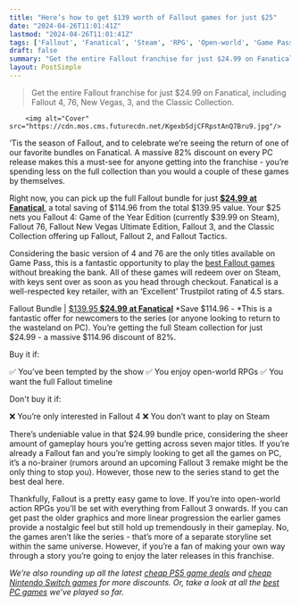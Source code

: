 ```yaml
---
title: "Here’s how to get $139 worth of Fallout games for just $25"
date: "2024-04-26T11:01:41Z"
lastmod: "2024-04-26T11:01:41Z"
tags: ['Fallout', 'Fanatical', 'Steam', 'RPG', 'Open-world', 'Game Pass']
draft: false
summary: "Get the entire Fallout franchise for just $24.99 on Fanatical, including Fallout 4, 76, New Vegas, 3, and the Classic Collection."
layout: PostSimple
---
```

> Get the entire Fallout franchise for just $24.99 on Fanatical, including Fallout 4, 76, New Vegas, 3, and the Classic Collection.


        <img alt="Cover" src="https://cdn.mos.cms.futurecdn.net/KgexbSdjCFRpstAnQ7Bru9.jpg"/>
        
‘Tis the season of Fallout, and to celebrate we’re seeing the return of one of our favorite bundles on Fanatical. A massive 82% discount on every PC release makes this a must-see for anyone getting into the franchise - you’re spending less on the full collection than you would a couple of these games by themselves. 

Right now, you can pick up the full Fallout bundle for just [<u><strong>$24.99 at Fanatical</strong></u>](https://www.anrdoezrs.net/click-8150600-13589267?sid=grd-gb-1281725444950737523&url=https://www.fanatical.com/bundle/fallout-bundle), a total saving of $114.96 from the total $139.95 value. Your $25 nets you Fallout 4: Game of the Year Edition (currently $39.99 on Steam), Fallout 76, Fallout New Vegas Ultimate Edition, Fallout 3, and the Classic Collection offering up Fallout, Fallout 2, and Fallout Tactics. 

Considering the basic version of 4 and 76 are the only titles available on Game Pass, this is a fantastic opportunity to play the [<u>best Fallout games</u>](https://www.gamesradar.com/best-fallout-games/) without breaking the bank. All of these games will redeem over on Steam, with keys sent over as soon as you head through checkout. Fanatical is a well-respected key retailer, with an ‘Excellent’ Trustpilot rating of 4.5 stars.  

Fallout Bundle | [$139.95<u><strong> $24.99 at Fanatical</strong></u>](https://www.anrdoezrs.net/click-8150600-13589267?sid=grd-gb-1293023052342935573&url=https://www.fanatical.com/bundle/fallout-bundle)
*Save $114.96 - *This is a fantastic offer for newcomers to the series (or anyone looking to return to the wasteland on PC). You’re getting the full Steam collection for just $24.99 - a massive $114.96 discount of 82%. 

Buy it if: 

✅ You’ve been tempted by the show
✅ You enjoy open-world RPGs
✅ You want the full Fallout timeline

Don't buy it if: 

❌ You’re only interested in Fallout 4
❌ You don’t want to play on Steam



There’s undeniable value in that $24.99 bundle price, considering the sheer amount of gameplay hours you’re getting across seven major titles. If you’re already a Fallout fan and you’re simply looking to get all the games on PC, it’s a no-brainer (rumors around an upcoming Fallout 3 remake might be the only thing to stop you). However, those new to the series stand to get the best deal here. 

Thankfully, Fallout is a pretty easy game to love. If you’re into open-world action RPGs you’ll be set with everything from Fallout 3 onwards. If you can get past the older graphics and more linear progression the earlier games provide a nostalgic feel but still hold up tremendously in their gameplay. No, the games aren’t like the series - that’s more of a separate storyline set within the same universe. However, if you’re a fan of making your own way through a story you’re going to enjoy the later releases in this franchise. 

*We’re also rounding up all the latest *[<u><em>cheap PS5 game deals</em></u>](https://www.gamesradar.com/best-cheap-ps5-game-sales-all-the-latest-playstation-5-deals-in-january-2023/)* and *[<u><em>cheap Nintendo Switch games</em></u>](https://www.gamesradar.com/cheapest-nintendo-switch-game-sales-deals/)* for more discounts. Or, take a look at all the *[<u><em>best PC games</em></u>](https://www.gamesradar.com/best-pc-games/)* we’ve played so far.* 
        